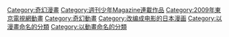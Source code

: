 {{commonscat|Fairy Tail}}
[[Category:奇幻漫畫|Category:奇幻漫畫]]
[[Category:週刊少年Magazine連載作品|Category:週刊少年Magazine連載作品]]
[[Category:2009年東京電視網動畫|Category:2009年東京電視網動畫]]
[[Category:奇幻動畫|Category:奇幻動畫]]
[[Category:改编成电影的日本漫画|Category:改编成电影的日本漫画]]
[[Category:以漫畫命名的分類|Category:以漫畫命名的分類]]
[[Category:以動畫命名的分類|Category:以動畫命名的分類]]
